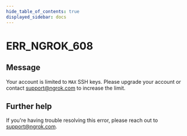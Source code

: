 ```yaml
---
hide_table_of_contents: true
displayed_sidebar: docs
---
```



# ERR_NGROK_608

## Message

Your account is limited to `MAX` SSH keys. Please upgrade your account or contact support@ngrok.com to increase the limit.

<ErrorDetails error="err_ngrok_608" />

## Further help

If you're having trouble resolving this error, please reach out to [support@ngrok.com](mailto:support@ngrok.com?subject=Help%20with%20ERR_NGROK_608).
